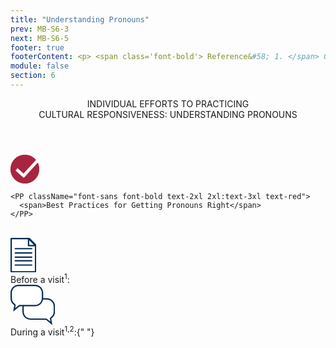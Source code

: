 ```yaml
---
title: "Understanding Pronouns"
prev: MB-S6-3
next: MB-S6-5
footer: true
footerContent: <p> <span class='font-bold'> Reference&#58; 1. </span> Gender identity and pronoun use&#58; a guide for pediatric health care professionals. Boston's Children's Hospital. 2017. Accessed May 20, 2022. https://www.childrenshospital.org/sites/default/files/media_migration/d9874254-a495-45a4-afbb-9ee7096bd4d8.pdf <span class='font-bold'>2.</span> Foster H. Gender Pronouns&#58; A Provider's Guide to Referring to Transgender Patients. February 11, 2019. Accessed May 20, 2022. https://www.prideinpractice.org/articles/transgender-pronouns-guide/</p>
module: false
section: 6
---
```


<Header>
  INDIVIDUAL EFFORTS TO PRACTICING <br />
  CULTURAL RESPONSIVENESS:
  <span className="text-red">UNDERSTANDING PRONOUNS</span>
</Header>
<StickyPicture image="/GettyImages-577945684_FPO_BW.png" secondary>
  <PotatoLayout class="justify-center gap-2">
    <svg id="Correct" xmlns="http://www.w3.org/2000/svg" width="51.149" height="46" viewBox="0 0 51.149 46">
  <g id="Group_17" data-name="Group 17" transform="translate(-4357 -513)">
    <g id="Ellipse_1" data-name="Ellipse 1" transform="translate(4357 513)" fill="#a9253f" stroke="#a9253f" stroke-width="2">
      <circle cx="23" cy="23" r="23" stroke="none"/>
      <circle cx="23" cy="23" r="22" fill="none"/>
    </g>
  </g>
  <path id="Path_19" data-name="Path 19" d="M686.671,6684.44l11.358,10.118,28.274-30.935" transform="translate(-677 -6660.973)" fill="none" stroke="#fff" stroke-width="5"/>
</svg>

    <PP className="font-sans font-bold text-2xl 2xl:text-3xl text-red">
      <span>Best Practices for Getting Pronouns Right</span>
    </PP>

  </PotatoLayout>
  <br />
  <DoubleLayout center up>
    <div>
      <svg
        xmlns="http://www.w3.org/2000/svg"
        width="41.283"
        height="55.385"
        viewBox="0 0 41.283 55.385"
      >
        <g
          id="Group_389"
          data-name="Group 389"
          transform="translate(-944.906 -357.4)"
        >
          <path
            id="Path_269"
            data-name="Path 269"
            d="M3599.986-535l11.316,11.316h-11.316Z"
            transform="translate(-2626.213 893.5)"
            fill="none"
            stroke="#0d2c56"
            stroke-linecap="round"
            stroke-linejoin="round"
            stroke-width="2.2"
          />
          <g
            id="Group_362"
            data-name="Group 362"
            transform="translate(946.006 358.5)"
          >
            <g
              id="Group_359"
              data-name="Group 359"
              transform="translate(6.597 16.138)"
            >
              <line
                id="Line_26"
                data-name="Line 26"
                x2="26.228"
                transform="translate(0 19.465)"
                fill="none"
                stroke="#0d2c56"
                stroke-linecap="round"
                stroke-width="2.2"
              />
              <line
                id="Line_27"
                data-name="Line 27"
                x2="26.228"
                transform="translate(0 0)"
                fill="none"
                stroke="#0d2c56"
                stroke-linecap="round"
                stroke-width="2.2"
              />
              <line
                id="Line_28"
                data-name="Line 28"
                x2="26.228"
                transform="translate(0 6.813)"
                fill="none"
                stroke="#0d2c56"
                stroke-linecap="round"
                stroke-width="2.2"
              />
              <line
                id="Line_29"
                data-name="Line 29"
                x2="26.228"
                transform="translate(0 13.625)"
                fill="none"
                stroke="#0d2c56"
                stroke-linecap="round"
                stroke-width="2.2"
              />
              <line
                id="Line_30"
                data-name="Line 30"
                x2="26.228"
                transform="translate(0 26.277)"
                fill="none"
                stroke="#0d2c56"
                stroke-linecap="round"
                stroke-width="2.2"
              />
            </g>
            <path
              id="Path_270"
              data-name="Path 270"
              d="M3546-535h28.971l10.067,10.187v43H3546Z"
              transform="translate(-3546 535)"
              fill="none"
              stroke="#0d2c56"
              stroke-linecap="round"
              stroke-linejoin="round"
              stroke-width="2.2"
            />
          </g>
        </g>
      </svg>
      <br />
      <PP className="text-2xl 2xl:text-3xl text-red font-medium">
        Before a visit<sup>1</sup>:
      </PP>
      <br />
      <List
        type="simple"
        fontSize="text-base 2xl:text-2xl"
        list="Ask for pronouns on an intake form
Inform staff to address each visitor by their pronouns
Add pronouns to your name badge, business card, or email signature"
      />
    </div>
    <div>
      <svg
        xmlns="http://www.w3.org/2000/svg"
        width="71.288"
        height="64.585"
        viewBox="0 0 71.288 64.585"
      >
        <g
          id="Group_363"
          data-name="Group 363"
          transform="translate(-933.856 -592)"
        >
          <g
            id="Union_12"
            data-name="Union 12"
            transform="translate(1005.144 656.585) rotate(180)"
            fill="#fff"
            stroke-linecap="round"
            stroke-linejoin="round"
          >
            <path
              d="M 39.28770065307617 41.95690155029297 L 12.99960041046143 41.95690155029297 C 9.821149826049805 41.95690155029297 6.832930088043213 40.71907043457031 4.585400104522705 38.47143173217773 C 2.337810277938843 36.22372817993164 1.100000143051147 33.23521041870117 1.100000143051147 30.05640029907227 L 1.100000143051147 21.49290084838867 C 1.100000143051147 17.39871025085449 3.165470123291016 13.64136981964111 6.625130176544189 11.44200992584229 L 7.237520217895508 11.05270957946777 L 7.120640277862549 10.33652973175049 L 5.880618095397949 2.738632917404175 L 13.77506065368652 9.336440086364746 L 14.08133029937744 9.592399597167969 L 14.48047065734863 9.592399597167969 L 39.28770065307617 9.592399597167969 C 42.46654891967773 9.592399597167969 45.45505142211914 10.83024024963379 47.70270919799805 13.07789039611816 C 49.95035934448242 15.3255500793457 51.18820190429688 18.31405067443848 51.18820190429688 21.49290084838867 L 51.18820190429688 30.05640029907227 C 51.18820190429688 33.23524856567383 49.95035934448242 36.22375106811523 47.70270919799805 38.47140884399414 C 45.45505142211914 40.71905899047852 42.46654891967773 41.95690155029297 39.28770065307617 41.95690155029297 Z"
              stroke="none"
            />
            <path
              d="M 39.28770065307617 40.85689926147461 C 42.1727294921875 40.85689926147461 44.8849983215332 39.73347854614258 46.92488861083984 37.69358825683594 C 48.96477890014648 35.65370178222656 50.08819961547852 32.94142913818359 50.08819961547852 30.05640029907227 L 50.08819961547852 21.49290084838867 C 50.08819961547852 18.60787010192871 48.96477890014648 15.89560031890869 46.92488861083984 13.85571002960205 C 44.8849983215332 11.81581974029541 42.1727294921875 10.6923999786377 39.28770065307617 10.6923999786377 L 14.48047065734863 10.6923999786377 C 13.96473026275635 10.6923999786377 13.46537971496582 10.51121044158936 13.06965065002441 10.18048000335693 L 7.442124843597412 5.477256298065186 L 8.206270217895508 10.15935039520264 C 8.348080635070801 11.02824020385742 7.958230018615723 11.89799976348877 7.215270042419434 12.37030982971191 C 4.074870109558105 14.36670970916748 2.200000286102295 17.77701950073242 2.200000286102295 21.49290084838867 L 2.200000286102295 30.05640029907227 C 2.200000286102295 32.94139862060547 3.323390245437622 35.65369033813477 5.363230228424072 37.69363021850586 C 7.403000354766846 39.73348999023438 10.11497974395752 40.85689926147461 12.99960041046143 40.85689926147461 L 39.28770065307617 40.85689926147461 M 39.28770065307617 43.05690002441406 L 12.99960041046143 43.05690002441406 C 5.820300102233887 43.05690002441406 1.892089755983761e-07 37.23659896850586 1.892089755983761e-07 30.05640029907227 L 1.892089755983761e-07 21.49290084838867 C 1.892089755983761e-07 16.87512016296387 2.40703010559082 12.82005977630615 6.035000324249268 10.51371002197266 L 4.319100379943848 1.220702827708919e-08 L 14.48047065734863 8.492400169372559 L 39.28770065307617 8.492400169372559 C 46.46789932250977 8.492400169372559 52.28820037841797 14.31270027160645 52.28820037841797 21.49290084838867 L 52.28820037841797 30.05640029907227 C 52.28820037841797 37.23659896850586 46.46789932250977 43.05690002441406 39.28770065307617 43.05690002441406 Z"
              stroke="none"
              fill="#0d2c56"
            />
          </g>
          <g
            id="Union_11"
            data-name="Union 11"
            transform="translate(3556.855 -291)"
            fill="#fff"
            stroke-linecap="round"
            stroke-linejoin="round"
          >
            <path
              d="M -2617.119140625 923.318115234375 L -2615.87890625 915.7202758789062 L -2615.761962890625 915.0040893554688 L -2616.37451171875 914.6148071289062 C -2619.834228515625 912.4153442382812 -2621.899658203125 908.6580200195312 -2621.899658203125 904.5639038085938 L -2621.899658203125 896.0004272460938 C -2621.899658203125 892.8215942382812 -2620.661865234375 889.8331298828125 -2618.414306640625 887.58544921875 C -2616.166748046875 885.3377685546875 -2613.178466796875 884.0999145507812 -2610 884.0999145507812 L -2583.7119140625 884.0999145507812 C -2580.532958984375 884.0999145507812 -2577.544677734375 885.3377685546875 -2575.296875 887.58544921875 C -2573.04931640625 889.8330688476562 -2571.8115234375 892.8215942382812 -2571.8115234375 896.0004272460938 L -2571.8115234375 904.5639038085938 C -2571.8115234375 907.7427368164062 -2573.04931640625 910.7312622070312 -2575.296875 912.9789428710938 C -2577.544677734375 915.2265625 -2580.532958984375 916.4644165039062 -2583.7119140625 916.4644165039062 L -2608.519287109375 916.4644165039062 L -2608.91845703125 916.4644165039062 L -2609.224609375 916.7203369140625 L -2617.119140625 923.318115234375 Z"
              stroke="none"
            />
            <path
              d="M -2615.5576171875 920.5794677734375 L -2609.93017578125 915.8763427734375 C -2609.534423828125 915.5455932617188 -2609.034912109375 915.3643798828125 -2608.519287109375 915.3643798828125 L -2583.7119140625 915.3643798828125 C -2580.826904296875 915.3643798828125 -2578.114501953125 914.240966796875 -2576.07470703125 912.2011108398438 C -2574.034912109375 910.1611938476562 -2572.911376953125 907.4489135742188 -2572.911376953125 904.5639038085938 L -2572.911376953125 896.0004272460938 C -2572.911376953125 893.1154174804688 -2574.034912109375 890.4031372070312 -2576.07470703125 888.36328125 C -2578.11474609375 886.3233642578125 -2580.826904296875 885.199951171875 -2583.7119140625 885.199951171875 L -2610 885.199951171875 C -2612.884765625 885.199951171875 -2615.5966796875 886.3233642578125 -2617.636474609375 888.3632202148438 C -2619.67626953125 890.4031372070312 -2620.7998046875 893.1154174804688 -2620.7998046875 896.0004272460938 L -2620.7998046875 904.5639038085938 C -2620.7998046875 908.2797241210938 -2618.9248046875 911.6900024414062 -2615.784423828125 913.6864624023438 C -2615.041259765625 914.1588134765625 -2614.651611328125 915.028564453125 -2614.793212890625 915.8974609375 L -2615.5576171875 920.5794677734375 M -2618.6806640625 926.0568237304688 L -2616.964599609375 915.5430908203125 C -2620.592529296875 913.2367553710938 -2622.999755859375 909.1817016601562 -2622.999755859375 904.5639038085938 L -2622.999755859375 896.0004272460938 C -2622.999755859375 888.8202514648438 -2617.179443359375 882.9999389648438 -2610 882.9999389648438 L -2583.7119140625 882.9999389648438 C -2576.53173828125 882.9999389648438 -2570.71142578125 888.8202514648438 -2570.71142578125 896.0004272460938 L -2570.71142578125 904.5639038085938 C -2570.71142578125 911.744140625 -2576.53173828125 917.5643920898438 -2583.7119140625 917.5643920898438 L -2608.519287109375 917.5643920898438 L -2618.6806640625 926.0568237304688 Z"
              stroke="none"
              fill="#0d2c56"
            />
          </g>
        </g>
      </svg>
      <br />
      <PP className="text-2xl 2xl:text-3xl text-red font-medium">
        During a visit<sup>1,2</sup>:{" "}
      </PP>
      <br />
      <List
        type="simple"
        fontSize="text-base 2xl:text-2xl"
        list="Introduce yourself using your pronouns
Ask visitors what pronouns they use
Ask if it is okay to use their pronouns in front of others, especially if they are minors
If a pronoun mistake is made, offer an apology and correct yourself"
      />
    </div>
  </DoubleLayout>
</StickyPicture>
